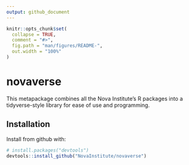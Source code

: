 ```yaml
---
output: github_document
---
```


<!-- README.md is generated from README.Rmd. Please edit that file -->

```r
knitr::opts_chunk$set(
  collapse = TRUE,
  comment = "#>",
  fig.path = "man/figures/README-",
  out.width = "100%"
)
```

# novaverse

<!-- badges: start -->
<!-- badges: end -->

This metapackage combines all the Nova Institute's R packages into a tidyverse-style library for ease of use and programming.

## Installation

Install from github with:

``` r
# install.packages("devtools")
devtools::install_github("NovaInstitute/novaverse")
```
